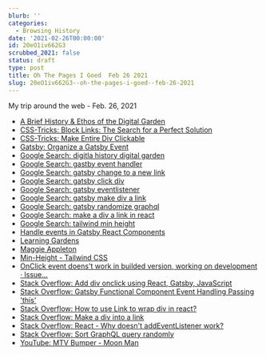 ```yaml
---
blurb: ''
categories:
  - Browsing History
date: '2021-02-26T00:00:00'
id: 20eO1iv662G3
scrubbed_2021: false
status: draft
type: post
title: Oh The Pages I Goed  Feb 26 2021
slug: 20eO1iv662G3--oh-the-pages-i-goed--feb-26-2021
---
```


My trip around the web - Feb. 26, 2021

- [A Brief History & Ethos of the Digital Garden](https://maggieappleton.com/garden-history)
- [CSS-Tricks: Block Links: The Search for a Perfect Solution](https://css-tricks.com/block-links-the-search-for-a-perfect-solution/#method-4-sprinkle-javascript-on-the-second-method)
- [CSS-Tricks: Make Entire Div Clickable](https://css-tricks.com/snippets/jquery/make-entire-div-clickable/)
- [Gatsby: Organize a Gatsby Event](https://www.gatsbyjs.com/contributing/organize-a-gatsby-event/)
- [Google Search: digitla history digital garden](https://www.google.com/search?client=safari&rls=en&q=digitla+history+digital+garden&ie=UTF-8&oe=UTF-8)
- [Google Search: gastby event handler](https://www.google.com/search?client=safari&rls=en&q=gastby+event+handler&ie=UTF-8&oe=UTF-8)
- [Google Search: gatsby change to a new link](https://www.google.com/search?client=safari&rls=en&q=gatsby+change+to+a+new+link&ie=UTF-8&oe=UTF-8)
- [Google Search: gatsby click div](https://www.google.com/search?client=safari&rls=en&q=gatsby+click+div&ie=UTF-8&oe=UTF-8)
- [Google Search: gatsby eventlistener](https://www.google.com/search?client=safari&rls=en&q=gatsby+eventlistener&ie=UTF-8&oe=UTF-8)
- [Google Search: gatsby make div a link](https://www.google.com/search?client=safari&rls=en&q=gatsby+make+div+a+link&ie=UTF-8&oe=UTF-8)
- [Google Search: gatsby randomize graphql](https://www.google.com/search?client=safari&rls=en&q=gatsby+randomize+graphql&ie=UTF-8&oe=UTF-8)
- [Google Search: make a div a link in react](https://www.google.com/search?newwindow=1&client=safari&rls=en&ei=NEs4YNzmFYeUwbkPp5Ay&q=make+a+div+a+link+in+react&oq=make+a+div+a+link+in+react&gs_lcp=Cgdnd3Mtd2l6EAMyBggAEBYQHjoHCAAQRxCwAzoCCAA6CAghEBYQHRAeOgcIIRAKEKABOgUIIRCgAVDw3YoBWKaGiwFgqYqLAWgNcAJ4AIAB2gGIAdYNkgEGMTguMS4xmAEAoAEBqgEHZ3dzLXdpesgBCMABAQ&sclient=gws-wiz&ved=0ahUKEwjc0J7Mr4bvAhUHSjABHSeIDAAQ4dUDCAw&uact=5)
- [Google Search: tailwind min height](https://www.google.com/search?client=safari&rls=en&q=tailwind+min+height&ie=UTF-8&oe=UTF-8)
- [Handle events in Gatsby React Components](https://www.typefloundry.com/handle-events-in-react-components.html)
- [Learning Gardens](http://learning-gardens.co/)
- [Maggie Appleton](https://maggieappleton.com/garden/)
- [Min-Height - Tailwind CSS](https://tailwindcss.com/docs/min-height)
- [OnClick event doens't work in builded version, working on development · Issue...](https://github.com/gatsbyjs/gatsby/issues/22849)
- [Stack Overflow: Add div onclick using React, Gatsby, JavaScript](https://stackoverflow.com/questions/62378267/add-div-onclick-using-react-gatsby-javascript)
- [Stack Overflow: Gatsby Functional Component Event Handling Passing 'this'](https://stackoverflow.com/questions/55929748/gatsby-functional-component-event-handling-passing-this)
- [Stack Overflow: How to use Link to wrap div in react?](https://stackoverflow.com/questions/43222130/how-to-use-link-to-wrap-div-in-react)
- [Stack Overflow: Make a div into a link](https://stackoverflow.com/questions/796087/make-a-div-into-a-link)
- [Stack Overflow: React - Why doesn't addEventListener work?](https://stackoverflow.com/questions/57514466/react-why-doesnt-addeventlistener-work)
- [Stack Overflow: Sort GraphQL query randomly](https://stackoverflow.com/questions/53137317/sort-graphql-query-randomly)
- [YouTube: MTV Bumper - Moon Man](https://www.youtube.com/watch?v=XqPBUrXgrTw)
